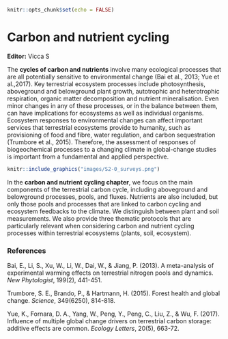 ``` r
knitr::opts_chunk$set(echo = FALSE)

```


# Carbon and nutrient cycling

**Editor:** Vicca S

The **cycles of carbon and nutrients** involve many ecological processes that are all potentially sensitive to environmental change (Bai et al., 2013; Yue et al.,2017). Key terrestrial ecosystem processes include photosynthesis, aboveground and belowground plant growth, autotrophic and heterotrophic respiration, organic matter decomposition and nutrient mineralisation. Even minor changes in any of these processes, or in the balance between them, can have implications for ecosystems as well as individual organisms. Ecosystem responses to environmental changes can affect important services that terrestrial ecosystems provide to humanity, such as provisioning of food and fibre, water regulation, and carbon sequestration (Trumbore et al., 2015). Therefore, the assessment of responses of biogeochemical processes to a changing climate in global-change studies is important from a fundamental and applied perspective.

```r
knitr::include_graphics("images/S2-0_surveys.png")
```

In the **carbon and nutrient cycling chapter**, we focus on the main components of the terrestrial carbon cycle, including aboveground and belowground processes, pools, and fluxes. Nutrients are also included, but only those pools and processes that are linked to carbon cycling and ecosystem feedbacks to the climate. We distinguish between plant and soil measurements. We also provide three thematic protocols that are particularly relevant when considering carbon and nutrient cycling processes within terrestrial ecosystems (plants, soil, ecosystem).

### References

Bai, E., Li, S., Xu, W., Li, W., Dai, W., & Jiang, P. (2013). A meta-analysis of experimental warming effects on terrestrial nitrogen pools and dynamics. _New Phytologist_, 199(2), 441-451.

Trumbore, S. E., Brando, P., & Hartmann, H. (2015). Forest health and global change. _Science_, 349(6250), 814-818.

Yue, K., Fornara, D. A., Yang, W., Peng, Y., Peng, C., Liu, Z., & Wu, F. (2017). Influence of multiple global change drivers on terrestrial carbon storage: additive effects are common. _Ecology Letters_, 20(5), 663-72.
